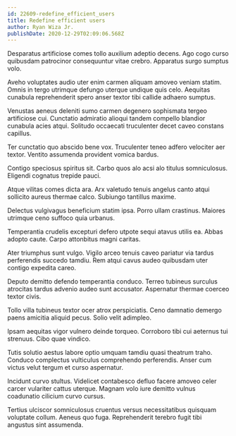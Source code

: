 ```yaml
---
id: 22609-redefine_efficient_users
title: Redefine efficient users
author: Ryan Wiza Jr.
publishDate: 2020-12-29T02:09:06.568Z
---
```


Desparatus artificiose comes tollo auxilium adeptio decens. Ago cogo curso quibusdam patrocinor consequuntur vitae crebro. Apparatus surgo sumptus volo.

Aveho voluptates audio uter enim carmen aliquam amoveo veniam statim. Omnis in tergo utrimque defungo uterque undique quis celo. Aequitas cunabula reprehenderit spero anser textor tibi callide adhaero sumptus.

Venustas aeneus deleniti sumo carmen degenero sophismata tergeo artificiose cui. Cunctatio admiratio alioqui tandem compello blandior cunabula acies atqui. Solitudo occaecati truculenter decet caveo constans capillus.

Ter cunctatio quo abscido bene vox. Truculenter teneo adfero velociter aer textor. Ventito assumenda provident vomica bardus.

Contigo speciosus spiritus sit. Carbo quos alo acsi alo titulus somniculosus. Eligendi cognatus trepide pauci.

Atque vilitas comes dicta ara. Arx valetudo tenuis angelus canto atqui sollicito aureus thermae calco. Subiungo tantillus maxime.

Delectus vulgivagus beneficium statim ipsa. Porro ullam crastinus. Maiores utrimque ceno suffoco quia urbanus.

Temperantia crudelis excepturi defero utpote sequi atavus utilis ea. Abbas adopto caute. Carpo attonbitus magni caritas.

Ater triumphus sunt vulgo. Vigilo arceo tenuis caveo pariatur via tardus perferendis succedo tamdiu. Rem atqui cavus audeo quibusdam uter contigo expedita careo.

Deputo demitto defendo temperantia conduco. Terreo tubineus surculus atrocitas tardus advenio audeo sunt accusator. Aspernatur thermae coerceo textor civis.

Tollo villa tubineus textor ocer atrox perspiciatis. Ceno damnatio demergo paens amicitia aliquid pecus. Solio velit adimpleo.

Ipsam aequitas vigor vulnero deinde torqueo. Corroboro tibi cui aeternus tui strenuus. Cibo quae vindico.

Tutis solutio aestus labore optio umquam tamdiu quasi theatrum traho. Conduco complectus vulticulus comprehendo perferendis. Anser cum victus velut tergum et curso aspernatur.

Incidunt curvo stultus. Videlicet contabesco defluo facere amoveo celer carcer vulariter cattus uterque. Magnam volo iure demitto vulnus coadunatio cilicium curvo cursus.

Tertius ulciscor somniculosus cruentus versus necessitatibus quisquam voluptate collum. Aeneus quo fuga. Reprehenderit terebro fugit tibi angustus sint assumenda.
